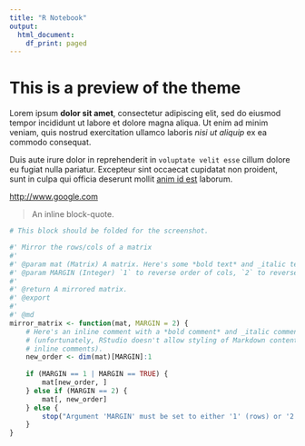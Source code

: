 ```yaml
---
title: "R Notebook"
output:
  html_document:
    df_print: paged
---
```


# This is a preview of the theme

Lorem ipsum **dolor sit amet**, consectetur adipiscing elit, sed do eiusmod tempor 
incididunt ut labore et dolore magna aliqua. Ut enim ad minim veniam, quis nostrud
exercitation ullamco laboris _nisi ut aliquip_ ex ea commodo consequat. 

Duis aute irure dolor in reprehenderit in `voluptate velit esse` cillum dolore eu 
fugiat nulla pariatur. Excepteur sint occaecat cupidatat non proident, sunt in culpa 
qui officia deserunt mollit [anim id est](http://www.test.com) laborum. 

<http://www.google.com>

   > An inline block-quote.

```r
# This block should be folded for the screenshot.
```

```r
#' Mirror the rows/cols of a matrix
#'
#' @param mat (Matrix) A matrix. Here's some *bold text* and _italic text_
#' @param MARGIN (Integer) `1` to reverse order of cols, `2` to reverse rows.
#'
#' @return A mirrored matrix.
#' @export
#'
#' @md
mirror_matrix <- function(mat, MARGIN = 2) {
    # Here's an inline comment with a *bold comment* and _italic comment_
    # (unfortunately, RStudio doesn't allow styling of Markdown content inside
    # inline comments).
    new_order <- dim(mat)[MARGIN]:1 
    
    if (MARGIN == 1 | MARGIN == TRUE) {
        mat[new_order, ]
    } else if (MARGIN == 2) {
        mat[, new_order]
    } else {
        stop("Argument 'MARGIN' must be set to either '1' (rows) or '2' (cols).")
    }
}
```





